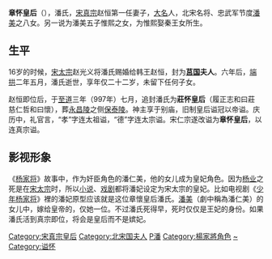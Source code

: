 {{unreferenced|time=2012-12-10}}
'''章怀皇后'''（{{bd|968年||989年|catIdx=Pan,潘}}），潘氏，[[宋真宗|宋真宗]]赵恒第一任妻子，[[大名县|大名]]人，北宋名将、忠武军节度[[潘美|潘美]]之八女。另一说为潘美五子惟熙之女，为惟熙娶秦王女所生。

== 生平 ==

16岁的时候，[[宋太宗|宋太宗]]赵光义将潘氏赐婚给韩王赵恒，封为'''[[莒国|莒国]]夫人'''。六年后，[[端拱|端拱]]二年五月，潘氏逝世，享年仅二十二岁，未留下任何子女。

赵恒即位后，于[[至道|至道]]三年（997年）七月，追封潘氏为'''莊怀皇后'''（履正志和曰莊 慈仁哲和曰懷），葬[[永昌陵|永昌陵]]之侧[[保泰陵|保泰陵]]。神主享于别庙，旧制皇后谥冠以帝谥。庆历中，礼官言，“孝”字连太祖谥，“德”字连太宗谥。宋仁宗遂改谥为'''章怀皇后'''，以连真宗谥。

==影视形象==
《[[杨家将|杨家将]]》故事中，作为奸臣角色的潘仁美，他的女儿成为皇妃角色。因为[[杨业|杨业]]之死是在[[宋太宗|宋太宗]]时，所以[[小说|小说]]、[[戏剧|戏剧]]都将潘妃设定为宋太宗的皇妃。比如电视剧《[[少年杨家将|少年杨家将]]》裡的潘妃原型应该就是这位章懷皇后潘氏。[[潘美|潘美]]（劇中稱為潘仁美）的女儿中，嫁给皇帝的，仅她一位。不过潘氏死得早，死时仅仅是王妃的身份。如果潘氏活到真宗即位，将会是皇后而不是嫔妃。

{{宋朝皇后}}
[[Category:宋真宗皇后|Category:宋真宗皇后]]
[[Category:北宋国夫人|Category:北宋国夫人]]
[[Category:宋朝追封皇后|P潘]]
[[Category:楊家將角色|Category:楊家將角色]]
[[Category:潘姓|~]]
[[Category:谥怀|Category:谥怀]]